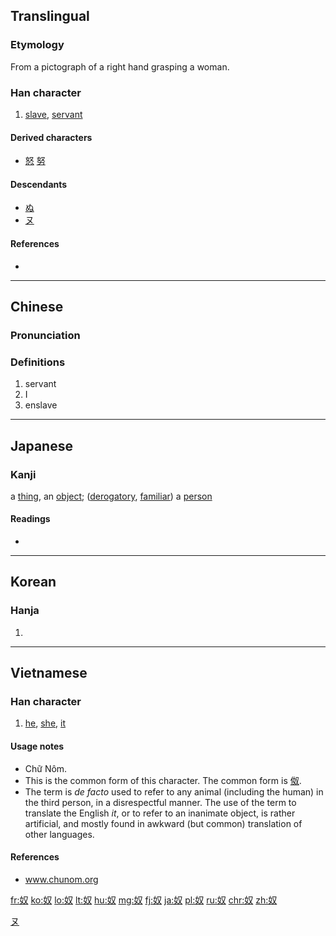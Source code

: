 ==Translingual==
===Etymology===
From a pictograph of a right hand grasping a woman.

===Han character===
{{Han char|rn=38|rad=女|as=02|sn=5|four=4744<sub>0</sub>|canj=女水 (VE)|ids=⿰[[女]][[又]]}}

# [[slave]], [[servant]]

====Derived characters====
* [[怒]] [[努]]

====Descendants====
* [[ぬ]]
* [[ヌ]]

====References====
* {{Han ref|kx=0254.260|dkj=06039|dj=0517.030|hdz=21024.070|uh=5974|ud=22900|bh=A5A3|bd=42403}}

----

==Chinese==
{{zh-forms}}

===Pronunciation===
{{zh-pron
|m=nú
|c=nou4
|mc=y
|oc=y
|ma=
|cat=n
}}

===Definitions===

# servant
# I
# enslave

----

==Japanese==

===Kanji===
{{ja-kanji|grade=c|rs=女02}}

a [[thing]], an [[object]]; ([[derogatory]], [[familiar]]) a [[person]]

====Readings====
* {{ja-readings|kanon=[[ど]] (do)|goon=[[ぬ]] (nu)|kun=[[やっこ]] (yakko), [[やつ]] (yatsu), [[め]] (me)|nanori=[[ぬい]] (nui)}}

[[Category:Han characters from which katakana were derived|ヌ]]

----

==Korean==

===Hanja===
{{ko-hanja|hangeul=노|rv=no|mr=no}}

# {{defn|lang=ko|sort=女02}}

----

==Vietnamese==

===Han character===
{{vi-hantu|[[nô]], [[no]], [[nó]], [[nọ]]|rs=女02}}

# {{context|colloquial|lang=vi}} [[he]], [[she]], [[it]]

====Usage notes====

* Chữ Nôm.
* This is the common form of this character. The common form is [[伮]].
*The term is ''de facto'' used to refer to any animal (including the human) in the third person, in a disrespectful manner. The use of the term to translate the English ''it'', or to refer to an inanimate object, is rather artificial, and mostly found in awkward (but common) translation of other languages.

====References====
* [http://www.chunom.org/pages/奴 www.chunom.org]

[[fr:奴]]
[[ko:奴]]
[[lo:奴]]
[[lt:奴]]
[[hu:奴]]
[[mg:奴]]
[[fj:奴]]
[[ja:奴]]
[[pl:奴]]
[[ru:奴]]
[[chr:奴]]
[[zh:奴]]